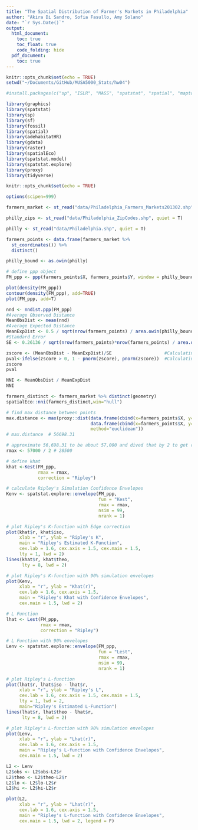 ```yaml
---
title: "The Spatial Distribution of Farmer's Markets in Philadelphia"
author: "Akira Di Sandro, Sofia Fasullo, Amy Solano"
date: "`r Sys.Date()`"
output:
  html_document:
    toc: true
    toc_float: true
    code_folding: hide
  pdf_document:
    toc: true
---
```


```r
knitr::opts_chunk$set(echo = TRUE)
setwd("~/Documents/GitHub/MUSA5000_Stats/hw04")

#install.packages(c("sp", "ISLR", "MASS", "spatstat", "spatial", "maptools", "ppp", "fossil", "adehabitatHR", "gdata", "raster", "rgdal", "spatialEco", "spatstat.explore", "spatstat.model", "proxy", "sf"))

library(graphics)
library(spatstat)
library(sp)
library(sf)
library(fossil)
library(spatial)
library(adehabitatHR)
library(gdata)
library(raster)
library(spatialEco)
library(spatstat.model)
library(spatstat.explore)
library(proxy)
library(tidyverse)

knitr::opts_chunk$set(echo = TRUE)

options(scipen=999)
```


```r
farmers_market <- st_read("data/Philadelphia_Farmers_Markets201302.shp", quiet = T)

philly_zips <- st_read("data/Philadelphia_ZipCodes.shp", quiet = T)

philly <- st_read("data/Philadelphia.shp", quiet = T)

```


```r
farmers_points <- data.frame(farmers_market %>% 
  st_coordinates()) %>%
  distinct()

philly_bound <- as.owin(philly)

# define ppp object
FM_ppp <- ppp(farmers_points$X, farmers_points$Y, window = philly_bound)
```

```r
plot(density(FM_ppp))
contour(density(FM_ppp), add=TRUE)
plot(FM_ppp, add=T)
```

```r
nnd <- nndist.ppp(FM_ppp)
#Average Observed Distance
MeanObsDist <- mean(nnd)  
#Average Expected Distance
MeanExpDist <- 0.5 / sqrt(nrow(farmers_points) / area.owin(philly_bound))
#Standard Error
SE <- 0.26136 / sqrt(nrow(farmers_points)*nrow(farmers_points) / area.owin(philly_bound))
```

```r
zscore <- (MeanObsDist - MeanExpDist)/SE                    #Calculating the z-score
pval<-ifelse(zscore > 0, 1 - pnorm(zscore), pnorm(zscore))  #Calculating the p-value
zscore
pval
```

```r
NNI <- MeanObsDist / MeanExpDist
NNI
```
```r
farmers_distinct <- farmers_market %>% distinct(geometry)
spatialEco::nni(farmers_distinct,win="hull")
```


```r
# find max distance between points
max.distance <- max(proxy::dist(data.frame(cbind(x=farmers_points$X, y=farmers_points$Y)),
                                data.frame(cbind(x=farmers_points$X, y=farmers_points$Y)),
                                method="euclidean"))
# max.distance  # 56698.31

# approximate 56,698.31 to be about 57,000 and dived that by 2 to get rmax
rmax <- 57000 / 2 # 28500

# define khat
khat <-Kest(FM_ppp, 
            rmax = rmax, 
            correction = "Ripley")

# calculate Ripley's Simulation Confidence Envelopes
Kenv <- spatstat.explore::envelope(FM_ppp,
                                   fun = "Kest", 
                                   rmax = rmax,
                                   nsim = 99,
                                   nrank = 1) 

```

```r
# plot Ripley's K-function with Edge correction
plot(khat$r, khat$iso, 
     xlab = "r", ylab = "Ripley's K",
     main = "Ripley's Estimated K-Function",
     cex.lab = 1.6, cex.axis = 1.5, cex.main = 1.5,
     lty = 1, lwd = 2)
lines(khat$r, khat$theo, 
      lty = 8, lwd = 2) 

# plot Ripley's K-function with 90% simulation envelopes
plot(Kenv,
     xlab = "r", ylab = "Khat(r)", 
     cex.lab = 1.6, cex.axis = 1.5,
     main = "Ripley's Khat with Confidence Envelopes",
     cex.main = 1.5, lwd = 2)

```
```r
# L Function
lhat <- Lest(FM_ppp,
             rmax = rmax,
             correction = "Ripley")

# L Function with 90% envelopes
Lenv <- spatstat.explore::envelope(FM_ppp,
                                   fun = "Lest",
                                   rmax = rmax,
                                   nsim = 99,
                                   nrank = 1)

```


```r
# plot Ripley's L-function
plot(lhat$r, lhat$iso - lhat$r, 
     xlab = "r", ylab = "Ripley's L",
     cex.lab = 1.6, cex.axis = 1.5, cex.main = 1.5, 
     lty = 1, lwd = 2, 
     main="Ripley's Estimated L-Function") 
lines(lhat$r, lhat$theo - lhat$r, 
      lty = 8, lwd = 2) 

# plot Ripley's L-function with 90% simulation envelopes
plot(Lenv,
     xlab = "r", ylab = "Lhat(r)", 
     cex.lab = 1.6, cex.axis = 1.5,
     main = "Ripley's L-function with Confidence Envelopes",
     cex.main = 1.5, lwd = 2)
```

```r
L2 <- Lenv 
L2$obs <- L2$obs-L2$r
L2$theo <- L2$theo-L2$r
L2$lo <- L2$lo-L2$r
L2$hi <- L2$hi-L2$r

plot(L2,
     xlab = "r", ylab = "Lhat(r)", 
     cex.lab = 1.6, cex.axis = 1.5,
     main = "Ripley's L-function with Confidence Envelopes",
     cex.main = 1.5, lwd = 2, legend = F)
```